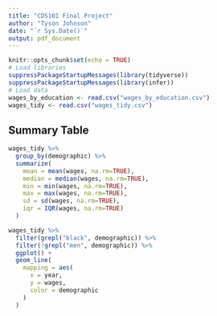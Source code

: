 ---
title: "CDS101 Final Project"
author: "Tyson Johnson"
date: "`r Sys.Date()`"
output: pdf_document
---

```{r setup, include=FALSE}
knitr::opts_chunk$set(echo = TRUE)
# Load libraries
suppressPackageStartupMessages(library(tidyverse))
suppressPackageStartupMessages(library(infer))
# Load data
wages_by_education <- read.csv("wages_by_education.csv")
wages_tidy <- read.csv("wages_tidy.csv")
```

<!-- This chunk creates wages_tidy -->
<!-- ```{r} -->
<!-- wages_tidy <- wages_by_education %>%  -->
<!--   pivot_longer( -->
<!--     !year, -->
<!--     names_to = "demographic", -->
<!--     values_to = "wages" -->
<!--   ) -->
<!-- ``` -->


<!-- This chunk writes wages_tidy.csv -->
<!-- ```{r} -->
<!-- wages_tidy %>%  -->
<!--   write.csv("wages_tidy.csv", row.names = FALSE) -->
<!-- ``` -->

## Summary Table

```{r}
wages_tidy %>% 
  group_by(demographic) %>% 
  summarize(
    mean = mean(wages, na.rm=TRUE), 
    median = median(wages, na.rm=TRUE),
    min = min(wages, na.rm=TRUE), 
    max = max(wages, na.rm=TRUE), 
    sd = sd(wages, na.rm=TRUE), 
    iqr = IQR(wages, na.rm=TRUE)
  )
```

\pagebreak

```{r}
wages_tidy %>% 
  filter(grepl("black", demographic)) %>% 
  filter(!grepl("men", demographic)) %>% 
  ggplot() + 
  geom_line(
    mapping = aes(
      x = year,
      y = wages,
      color = demographic
    )
  )
```

